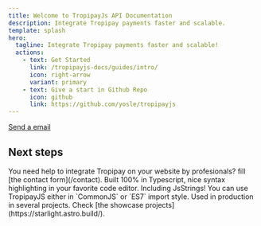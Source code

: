 ```yaml
---
title: Welcome to TropipayJs API Documentation
description: Integrate Tropipay payments faster and scalable.
template: splash
hero:
  tagline: Integrate Tropipay payments faster and scalable!
  actions:
    - text: Get Started
      link: /tropipayjs-docs/guides/intro/
      icon: right-arrow
      variant: primary
    - text: Give a start in Github Repo
      icon: github
      link: https://github.com/yosle/tropipayjs
---
```


[Send a email](mailto:yosle007@gmail.com)


## Next steps

<CardGrid stagger>
  <Card title="Let's work together!" icon="pencil">
    You need help to integrate Tropipay on your website by profesionals? fill
    [the contact form](/contact).
  </Card>
  <Card title="You get types!" icon="add-document">
    Built 100% in Typescript, nice syntax highlighting in your favorite code
    editor. Including JsStrings!
  </Card>
  <Card title="Hybrid Module" icon="setting">
    You can use TropipayJS either in `CommonJS` or `ES7` import style.
  </Card>
  <Card title="Battle tested" icon="open-book">
    Used in production in several projects. Check [the showcase
    projects](https://starlight.astro.build/).
  </Card>
</CardGrid>
